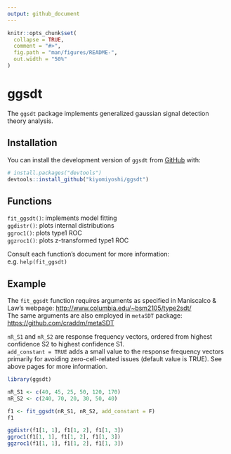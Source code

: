 ```yaml
---
output: github_document
---
```


<!-- README.md is generated from README.Rmd. Please edit that file -->

```r
knitr::opts_chunk$set(
  collapse = TRUE,
  comment = "#>",
  fig.path = "man/figures/README-",
  out.width = "50%"
)
```

# ggsdt

<!-- badges: start -->
<!-- badges: end -->

The `ggsdt` package implements generalized gaussian signal detection theory analysis.

## Installation

You can install the development version of `ggsdt` from [GitHub](https://github.com/) with:

``` r
# install.packages("devtools")
devtools::install_github("kiyomiyoshi/ggsdt")
```

## Functions
`fit_ggsdt()`: implements model fitting  
`ggdistr()`: plots internal distributions  
`ggroc1()`: plots type1 ROC  
`ggzroc1()`: plots z-transformed type1 ROC

Consult each function's document for more information: e.g. `help(fit_ggsdt)`

## Example

The `fit_ggsdt` function requires arguments as specified in Maniscalco & Law’s webpage: <http://www.columbia.edu/~bsm2105/type2sdt/>  
The same arguments are also employed in `metaSDT` package: <https://github.com/craddm/metaSDT>

`nR_S1` and `nR_S2` are response frequency vectors, ordered from highest confidence S2 to highest confidence S1.  
`add_constant = TRUE` adds a small value to the response frequency vectors primarily for avoiding zero-cell-related issues (default value is TRUE). See above pages for more information.

```r
library(ggsdt)

nR_S1 <- c(40, 45, 25, 50, 120, 170)
nR_S2 <- c(240, 70, 20, 30, 50, 40)

f1 <- fit_ggsdt(nR_S1, nR_S2, add_constant = F)
f1
```

```r
ggdistr(f1[1, 1], f1[1, 2], f1[1, 3])
ggroc1(f1[1, 1], f1[1, 2], f1[1, 3])
ggzroc1(f1[1, 1], f1[1, 2], f1[1, 3])
```
